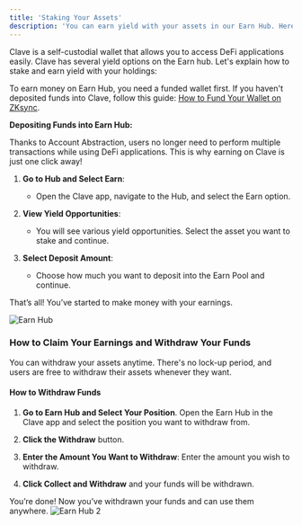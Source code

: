 ```yaml
---
title: 'Staking Your Assets'
description: 'You can earn yield with your assets in our Earn Hub. Here is a guide to stake your tokens via Clave!'
---
```


Clave is a self-custodial wallet that allows you to access DeFi applications easily. Clave has several yield options on the Earn hub. Let's explain how to stake and earn yield with your holdings:

To earn money on Earn Hub, you need a funded wallet first. If you haven't deposited funds into Clave, follow this guide: [How to Fund Your Wallet on ZKsync](how-to-fund-your-wallet-on-zksync).

**Depositing Funds into Earn Hub:**

Thanks to Account Abstraction, users no longer need to perform multiple transactions while using DeFi applications. This is why earning on Clave is just one click away!


1. **Go to Hub and Select Earn**:
   - Open the Clave app, navigate to the Hub, and select the Earn option.

2. **View Yield Opportunities**:
   - You will see various yield opportunities. Select the asset you want to stake and continue.

3. **Select Deposit Amount**:
   - Choose how much you want to deposit into the Earn Pool and continue.

That’s all! You’ve started to make money with your earnings.

![Earn Hub](images/earn1.png)

### How to Claim Your Earnings and Withdraw Your Funds

You can withdraw your assets anytime. There's no lock-up period, and users are free to withdraw their assets whenever they want.

#### How to Withdraw Funds

1. **Go to Earn Hub and Select Your Position**. Open the Earn Hub in the Clave app and select the position you want to withdraw from.

2. **Click the Withdraw** button.

3. **Enter the Amount You Want to Withdraw**: Enter the amount you wish to withdraw.

4. **Click Collect and Withdraw** and your funds will be withdrawn.

You’re done! Now you’ve withdrawn your funds and can use them anywhere.
![Earn Hub 2](images/earn2.png)
